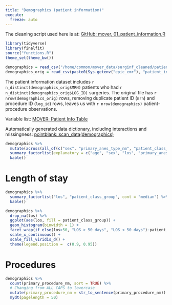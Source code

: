 ```yaml
---
title: "Demographics (patient information)"
execute:
  freeze: auto
---
```


The cleaning script used here is at: [GitHub: mover, 01_patient_information.R](https://github.com/SurgicalInformatics/mover/blob/main/01_patient_information.R)

```r
library(tidyverse)
library(finalfit)
source("functions.R")
theme_set(theme_bw())

demographics = read_csv("/home/common/mover_data/surginf_cleaned/patient_information_cleaned.csv")
demographics_orig = read_csv(paste0(Sys.getenv("epic_emr"), "patient_information.csv"), col_select = c("MRN", "LOG_ID"))

```

The patient information dataset includes `r n_distinct(demographics_orig$MRN)` patients who had `r n_distinct(demographics_orig$LOG_ID)` surgeries. The original file has `r nrow(demographics_orig)` rows, removing duplicate patient ID (`mrn`) and procedure ID (`log_id`) rows, leaves us with `r nrow(demographics)` patient-procedure observations.


Variable list: [MOVER: Patient Info Table](https://mover.ics.uci.edu/patient-info-table.html)

Automatically generated data dictionary, including interactions and missingness: [pointblank::scan_data(demographics)](https://argoshare.is.ed.ac.uk/mover_pointblank/)


```r
demographics %>% 
  mutate(across(all_of(c("sex", "primary_anes_type_nm", "patient_class_group")), fct_infreq)) %>% 
  summary_factorlist(explanatory = c("age", "sex", "los", "primary_anes_type_nm", "asa_rating", "patient_class_group")) %>% 
  kable()
```


# Length of stay

```r
demographics %>% 
  summary_factorlist("los", "patient_class_group", cont = "median") %>% 
  kable()
```

```r
demographics %>% 
  drop_na(los) %>% 
  ggplot(aes(los, fill = patient_class_group)) +
  geom_histogram(binwidth = 1) +
  facet_wrap(if_else(los>50, "LOS > 50 days", "LOS < 50 days")~patient_class_group, scales = "free", ncol = 1) +
  scale_x_continuous() +
  scale_fill_viridis_d() +
  theme(legend.position =  c(0.9, 0.95))
```


# Procedures


```r
demographics %>% 
  count(primary_procedure_nm, sort = TRUE) %>% 
  # Changing from ALL CAPS to lowercase
  mutate(primary_procedure_nm = str_to_sentence(primary_procedure_nm)) %>% 
  mydt(pagelength = 50)
```

